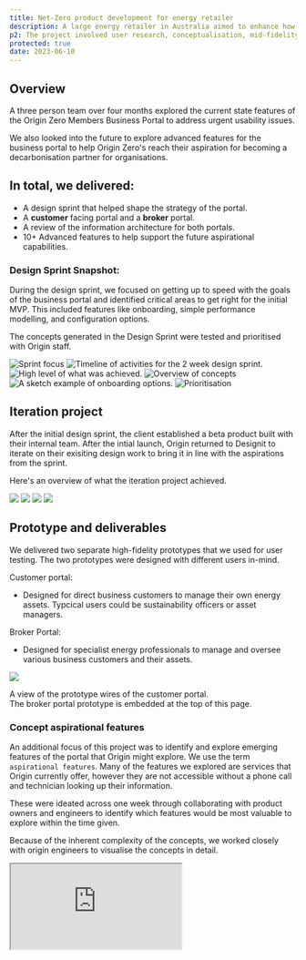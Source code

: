 ```yaml
---
title: Net-Zero product development for energy retailer
description: A large energy retailer in Australia aimed to enhance how business customers engage with their energy services. They also sought to be recognized as a better partner in the mission to achieve Net Zero emissions.
p2: The project involved user research, conceptualisation, mid-fidelity and high fidelity prototyping, workshops, design sprints, user testing, and more.
protected: true
date: 2023-06-10
---
```


<Collaborators people="Cimara Carneiro, Julia Leong " />

<FigmaProtoFrame
  className="from-orange-300 to-red-500"
  src="https://www.figma.com/embed?embed_host=share&url=https%3A%2F%2Fwww.figma.com%2Fproto%2FHteqyIB2BDOIJw3r3ta1cp%2F%255BBroker%255D-Origin-Zero---MBA-2.0-Portal-Design-file%3Fpage-id%3D202%253A37995%26node-id%3D223-40495%26node-type%3DFRAME%26viewport%3D646%252C1292%252C0.1%26t%3DPF7t6n4Ar0aPto8k-1%26scaling%3Dscale-down%26content-scaling%3Dfixed%26starting-point-node-id%3D223%253A40495%26show-proto-sidebar%3D1"
/>

## Overview

A three person team over four months explored the current state features of the Origin Zero Members Business Portal to address urgent usability issues.

We also looked into the future to explore advanced features for the business portal to help Origin Zero's reach their aspiration for becoming a decarbonisation partner for organisations.

## In total, we delivered:

- A design sprint that helped shape the strategy of the portal.
- A **customer** facing portal and a **broker** portal.
- A review of the information architecture for both portals.
- 10+ Advanced features to help support the future aspirational capabilities.

### Design Sprint Snapshot:

During the design sprint, we focused on getting up to speed with the goals of the business portal and identified critical areas to get right for the initial MVP. This included features like onboarding, simple performance modelling, and configuration options.

The concepts generated in the Design Sprint were tested and prioritised with Origin staff.

<MDXCarousel>
<Img type="slides" alt="Sprint focus" src="/projects/origin-mbp/sprint/Designit_MBA_2.0_Sprint_Report_Page_05.png"/>
<Img type="slides" alt="Timeline of activities for the 2 week design sprint." src="/projects/origin-mbp/sprint/Designit_MBA_2.0_Sprint_Report_Page_08.png"/>
<Img type="slides" alt="High level of what was achieved." src="/projects/origin-mbp/sprint/Designit_MBA_2.0_Sprint_Report_Page_09.png"/>
<Img type="slides" alt="Overview of concepts" src="/projects/origin-mbp/sprint/Designit_MBA_2.0_Sprint_Report_Page_11.png"/>
<Img type="slides" alt="A sketch example of onboarding options." src="/projects/origin-mbp/sprint/Designit_MBA_2.0_Sprint_Report_Page_14.png"/>
<Img type="slides" alt="Prioritisation" src="/projects/origin-mbp/sprint/ds-prioritisation.png"/>

</MDXCarousel>

## Iteration project

After the initial design sprint, the client established a beta product built with their internal team. After the intial launch, Origin returned to Designit to iterate on their exisiting design work to bring it in line with the aspirations from the sprint.

Here's an overview of what the iteration project achieved.

<MDXCarousel>

<Img src="/projects/origin-mbp/Intro.png" type="slides"/>
<Img src="/projects/origin-mbp/Challenge.png" type="slides"/>
<Img src="/projects/origin-mbp/Approach.png" type="slides"/>
<Img src="/projects/origin-mbp/Impact.png" type="slides"/>
</MDXCarousel>

## Prototype and deliverables

We delivered two separate high-fidelity prototypes that we used for user testing. The two prototypes were designed with different users in-mind.

Customer portal:

- Designed for direct business customers to manage their own energy assets. Typcical users could be sustainability officers or asset managers.

Broker Portal:

- Designed for specialist energy professionals to manage and oversee various business customers and their assets.

<Img
  className="max-w-4xl border-none bg-none lg:p-0"
  src="/projects/origin-mbp/originzerofigma.png"
/>
<Caption>
  A view of the prototype wires of the customer portal. <br /> The broker portal
  prototype is embedded at the top of this page.
</Caption>

### Concept aspirational features

An additional focus of this project was to identify and explore emerging features of the portal that Origin might explore. We use the term `aspirational features`. Many of the features we explored are services that Origin currently offer, however they are not accessible without a phone call and technician looking up their information.

These were ideated across one week through collaborating with product owners and engineers to identify which features would be most valuable to explore within the time given.

Because of the inherent complexity of the concepts, we worked closely with origin engineers to visualise the concepts in detail.

<MDXCarousel>

<div>
  <div className=" mx-auto w-full max-w-5xl rounded-[8px] border border-zinc-300 bg-zinc-300 p-[4px] shadow-md *:rounded-[4px] dark:bg-white dark:bg-opacity-50 md:rounded-[12px] md:border-white md:bg-white md:bg-opacity-50 md:p-[8px] md:*:rounded-[6px]">
    <iframe
      className="relative aspect-[3/2] w-full overflow-clip bg-white"
      style={{
        zoom: 0.66,
      }}
      src="https://miro.com/app/live-embed/uXjVMUdHQcc=/?moveToViewport=-8418,-6791,9941,5326&embedId=570581930283"
      
    />
  </div>
  <Caption>
    We conducted a workshop with stakeholders to share and prioritise the
    aspirational concepts.
  </Caption>
</div>

<FigmaEmbed />
{/* Issue with this specific figma component on mobile sizes.    */}
<Img
  alt="An example aspiration feature concept"
  src="/projects/origin-mbp/network-tarrif-optimisation.png"
/>

</MDXCarousel>
{/*  */}

## Project playback

I created several playback reels to share the work and research findings with Origin Zero's stakeholders, and an additional video to playback with the Designit internally.

To access the videos below, use the password: `DmtrR?tmr@z3FMXt`

<MDXCarousel>
  {/* Customer */}
  <iframe
    className="mx-auto mt-4 aspect-[1920/1080] w-full max-w-5xl rounded-lg"
    src="https://player.vimeo.com/video/832445151?badge=0&amp;autopause=0&amp;player_id=0&amp;app_id=58479"
    frameborder="0"
    allow="autoplay; fullscreen; picture-in-picture; clipboard-write"
    title="Designit x Origin Zero: Customer Experience Snapshot"
  />
  {/* Broker */}
  <iframe
    className="mx-auto mt-4 aspect-[1920/1080] w-full max-w-5xl rounded-lg"
    src="https://player.vimeo.com/video/832444772?badge=0&amp;autopause=0&amp;player_id=0&amp;app_id=58479"
    frameborder="0"
    allow="autoplay; fullscreen; picture-in-picture; clipboard-write"
    title="Designit x Origin Zero: Broker Experience Snapshot"
  />
  {/* Future Concepts */}
  <iframe
    className="mx-auto mt-4 aspect-[1920/1080] w-full max-w-5xl  rounded-lg"
    src="https://player.vimeo.com/video/832445137?badge=0&amp;autopause=0&amp;player_id=0&amp;app_id=58479"
    frameborder="0"
    allow="autoplay; fullscreen; picture-in-picture; clipboard-write"
    title="Designit x Origin Zero: Concept Testing Highlights"
  />
  {/* Global playback */}
  <iframe
    className="mx-auto mt-4 aspect-[1920/1080] w-full max-w-5xl  rounded-lg"
    src="https://player.vimeo.com/video/916520968?h=f5f23cc6d5&amp;badge=0&amp;autopause=0&amp;player_id=0&amp;app_id=58479"
    frameborder="0"
    allow="autoplay; fullscreen; picture-in-picture; clipboard-write"
    title="[Internal] Designit Australia - Origin Zero Global Case Study"
  />
</MDXCarousel>

<script src="https://player.vimeo.com/api/player.js"></script>

## Learnings

Each of our team members were new to the space of Sustainaiblity and energy, so there was a learning curve when trying to understand and design for concepts such as [Network Tarrif Optiimisation](https://shellenergy.com.au/energy-insights/network-tariff-optimisation-savings/), [EV Fleet Management](https://www.originzero.com.au/energy-solutions/360-ev-e-mobility/), and [Power Factor Correction](https://arc.net/l/quote/jezhtbat).

Many of these concepts didn't have a pre-existing design pattern that we could leverage as precedents, so coming up with what might be suitable to display and communicate something like power factor was an exciting challenge.

We leveraged a few precedents from finance product design to communicate realtime changes.

## Acknowledgements

Big thanks to Scott and Jake from Origin for their close collaboration on this project and the Designit team for your work along the journey.
